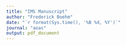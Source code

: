 ```yaml
---
title: "IMS Manuscript"
author: "Frederick Boehm"
date: "`r format(Sys.time(), '%B %d, %Y')`"
journal: "aoas"
output: pdf_document
---
```

